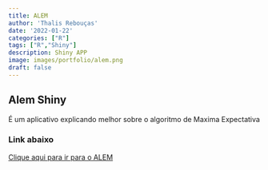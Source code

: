 ```yaml
---
title: ALEM
author: 'Thalis Rebouças'
date: '2022-01-22'
categories: ["R"]
tags: ["R","Shiny"]
description: Shiny APP
image: images/portfolio/alem.png
draft: false
---
```


## Alem Shiny

É um aplicativo explicando melhor sobre o algoritmo de Maxima Expectativa

### Link abaixo 

<a href = "https://thalisreboucas.shinyapps.io/ALEM/">Clique aqui para ir para o ALEM</a>